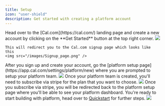 ```yaml
---
title: Setup
icon: "user-shield"
description: Get started with creating a platform account
---
```


<Steps>

<Step title="Signup to Cal.com"> 
    Head over to the [Cal.com](https://cal.com/) landing page and create a new account by clicking on the **Get Started** button at the top right corner.
    <img src="/images/Landing_Page.png" />

    This will redirect you to the Cal.com signup page which looks like this
    <img src="/images/Signup_page.png" />
</Step>

<Step title="Create your platform team"> 
    After you sign up and create your account, go the [platform setup page](https://app.cal.com/settings/platform/new) where you are prompted to setup your platform team. 
    <img src="/images/Platform_signup.png" />
</Step>

<Step title="Subscribe to stripe"> 
    Once your platform team is created, you'll need to subscribe via stripe for the plan that you want to choose. 
    <img src="/images/Platform_subscribe.png" />
</Step>

<Step title="You're ready"> 
    Once you subscribe via stripe, you will be redirected back to the platform setup page where you'll be able to see your platform dashboard. You're ready to start building with platform, head over to <a href="/platform/quickstart">Quickstart</a> for further steps.
    <img src="/images/Platform_dashboard.png" />
</Step>

</Steps>